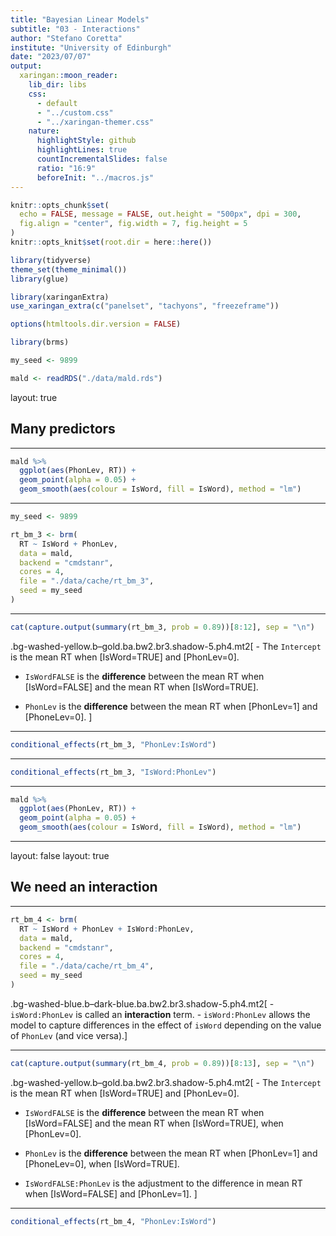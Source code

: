 ```yaml
---
title: "Bayesian Linear Models"
subtitle: "03 - Interactions"
author: "Stefano Coretta"
institute: "University of Edinburgh"
date: "2023/07/07"
output:
  xaringan::moon_reader:
    lib_dir: libs
    css:
      - default
      - "../custom.css"
      - "../xaringan-themer.css"
    nature:
      highlightStyle: github
      highlightLines: true
      countIncrementalSlides: false
      ratio: "16:9"
      beforeInit: "../macros.js"
---
```


```r
knitr::opts_chunk$set(
  echo = FALSE, message = FALSE, out.height = "500px", dpi = 300,
  fig.align = "center", fig.width = 7, fig.height = 5
)
knitr::opts_knit$set(root.dir = here::here())

library(tidyverse)
theme_set(theme_minimal())
library(glue)

library(xaringanExtra)
use_xaringan_extra(c("panelset", "tachyons", "freezeframe"))

options(htmltools.dir.version = FALSE)

library(brms)

my_seed <- 9899
```

```r
mald <- readRDS("./data/mald.rds")
```

layout: true

## Many predictors

---

```r
mald %>%
  ggplot(aes(PhonLev, RT)) +
  geom_point(alpha = 0.05) +
  geom_smooth(aes(colour = IsWord, fill = IsWord), method = "lm")
```

---

```r
my_seed <- 9899

rt_bm_3 <- brm(
  RT ~ IsWord + PhonLev,
  data = mald,
  backend = "cmdstanr",
  cores = 4,
  file = "./data/cache/rt_bm_3",
  seed = my_seed
)
```

---

```r
cat(capture.output(summary(rt_bm_3, prob = 0.89))[8:12], sep = "\n")
```


.bg-washed-yellow.b--gold.ba.bw2.br3.shadow-5.ph4.mt2[
- The `Intercept` is the mean RT when [IsWord=TRUE] and [PhonLev=0].

- `IsWordFALSE` is the **difference** between the mean RT when [IsWord=FALSE] and the mean RT when [IsWord=TRUE].

- `PhonLev` is the **difference** between the mean RT when [PhonLev=1] and [PhoneLev=0].
]

---

```r
conditional_effects(rt_bm_3, "PhonLev:IsWord")
```

---

```r
conditional_effects(rt_bm_3, "IsWord:PhonLev")
```

---

```r
mald %>%
  ggplot(aes(PhonLev, RT)) +
  geom_point(alpha = 0.05) +
  geom_smooth(aes(colour = IsWord, fill = IsWord), method = "lm")
```

---

layout: false
layout: true

## We need an interaction

---

```r
rt_bm_4 <- brm(
  RT ~ IsWord + PhonLev + IsWord:PhonLev,
  data = mald,
  backend = "cmdstanr",
  cores = 4,
  file = "./data/cache/rt_bm_4",
  seed = my_seed
)
```

.bg-washed-blue.b--dark-blue.ba.bw2.br3.shadow-5.ph4.mt2[
- `isWord:PhonLev` is called an **interaction** term.
- `isWord:PhonLev` allows the model to capture differences in the effect of `isWord` depending on the value of `PhonLev` (and vice versa).
]

---

```r
cat(capture.output(summary(rt_bm_4, prob = 0.89))[8:13], sep = "\n")
```

.bg-washed-yellow.b--gold.ba.bw2.br3.shadow-5.ph4.mt2[
- The `Intercept` is the mean RT when [IsWord=TRUE] and [PhonLev=0].

- `IsWordFALSE` is the **difference** between the mean RT when [IsWord=FALSE] and the mean RT when [IsWord=TRUE], when [PhonLev=0].

- `PhonLev` is the **difference** between the mean RT when [PhonLev=1] and [PhoneLev=0], when [IsWord=TRUE].

- `IsWordFALSE:PhonLev` is the adjustment to the difference in mean RT when [IsWord=FALSE] and [PhonLev=1].
]

---

```r
conditional_effects(rt_bm_4, "PhonLev:IsWord")
```
